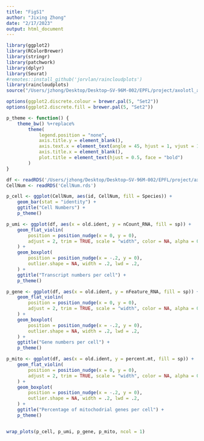 ```yaml
---
title: "FigS1"
author: "Jixing Zhong"
date: "2/17/2023"
output: html_document
---
```


```r
library(ggplot2)
library(RColorBrewer)
library(stringr)
library(patchwork)
library(dplyr)
library(Seurat)
#remotes::install_github('jorvlan/raincloudplots')
library(raincloudplots)
source("/Users/jzhong/Desktop/Desktop–SV-96M-002/EPFL/project/axolotl_aer_final/rmd_pl_figs/0.scripts/R_rainclouds.R")

options(ggplot2.discrete.colour = brewer.pal(5, "Set2"))
options(ggplot2.discrete.fill = brewer.pal(5, "Set2"))

p_theme <- function() {
    theme_bw() %+replace%
        theme(
            legend.position = "none",
            axis.title.y = element_blank(),
            axis.text.x = element_text(angle = 45, hjust = 1, vjust = 1),
            axis.title.x = element_blank(),
            plot.title = element_text(hjust = 0.5, face = "bold")
        )
}

```


```r
df <- readRDS('/Users/jzhong/Desktop/Desktop–SV-96M-002/EPFL/project/axolotl_aer_final/rmd_pl_figs/separate_metadata_dev.rds')
CellNum <- readRDS('CellNum.rds')
```


```r
p_cell <- ggplot(CellNum, aes(id, CellNum, fill = Species)) +
    geom_bar(stat = "identity") +
    ggtitle("Cell Numbers") +
    p_theme()

p_umi <- ggplot(df, aes(x = old.ident, y = nCount_RNA, fill = sp)) +
    geom_flat_violin(
        position = position_nudge(x = 0, y = 0),
        adjust = 2, trim = TRUE, scale = "width", color = NA, alpha = 0.7
    ) +
    geom_boxplot(
        position = position_nudge(x = -.2, y = 0),
        outlier.shape = NA, width = .2, lwd = .2,
    ) +
    ggtitle("Transcript numbers per cell") +
    p_theme()

p_gene <- ggplot(df, aes(x = old.ident, y = nFeature_RNA, fill = sp)) +
    geom_flat_violin(
        position = position_nudge(x = 0, y = 0),
        adjust = 2, trim = TRUE, scale = "width", color = NA, alpha = 0.7
    ) +
    geom_boxplot(
        position = position_nudge(x = -.2, y = 0),
        outlier.shape = NA, width = .2, lwd = .2,
    ) +
    ggtitle("Gene numbers per cell") +
    p_theme()

p_mito <- ggplot(df, aes(x = old.ident, y = percent.mt, fill = sp)) +
    geom_flat_violin(
        position = position_nudge(x = 0, y = 0),
        adjust = 2, trim = TRUE, scale = "width", color = NA, alpha = 0.7
    ) +
    geom_boxplot(
        position = position_nudge(x = -.2, y = 0),
        outlier.shape = NA, width = .2, lwd = .2,
    ) +
    ggtitle("Percentage of mitochodrial genes per cell") +
    p_theme()


wrap_plots(p_cell, p_umi, p_gene, p_mito, ncol = 1)

```
